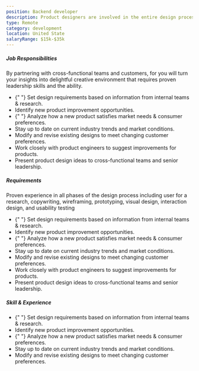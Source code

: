 ```yaml
---
position: Backend developer
description: Product designers are involved in the entire design process a of a product, while UX designers focus more on the hands-on design portion of a best a process. Product designers and user an experience (UX) designers are the similar—in fact, sometimes the titles are used interchangeably.
type: Remote
category: development
location: United State
salaryRange: $15k-$35k
---
```


##### Job Responsibilities

By partnering with cross-functional teams and customers, for you will turn your insights into delightful creative environment that requires proven leadership skills and the ability.

<ul class="mb-10 flex list-inside list-disc flex-col gap-5 lg:mb-[60px]">
  <li>
    {" "}
    Set design requirements based on information from internal teams & research.
  </li>
  <li>Identify new product improvement opportunities.</li>
  <li>
    {" "}
    Analyze how a new product satisfies market needs & consumer preferences.
  </li>
  <li>Stay up to date on current industry trends and market conditions.</li>
  <li>
    Modify and revise existing designs to meet changing customer preferences.
  </li>
  <li>
    Work closely with product engineers to suggest improvements for products.
  </li>
  <li>
    Present product design ideas to cross-functional teams and senior
    leadership.
  </li>
</ul>

##### Requirements

Proven experience in all phases of the design process including user for a research, copywriting, wireframing, prototyping, visual design, interaction design, and usability testing

<ul class="mb-10 flex list-inside list-disc flex-col gap-5 lg:mb-[60px]">
  <li>
    {" "}
    Set design requirements based on information from internal teams & research.
  </li>
  <li>Identify new product improvement opportunities.</li>
  <li>
    {" "}
    Analyze how a new product satisfies market needs & consumer preferences.
  </li>
  <li>Stay up to date on current industry trends and market conditions.</li>
  <li>
    Modify and revise existing designs to meet changing customer preferences.
  </li>
  <li>
    Work closely with product engineers to suggest improvements for products.
  </li>
  <li>
    Present product design ideas to cross-functional teams and senior
    leadership.
  </li>
</ul>

##### Skill & Experience

<ul class="mb-10 flex list-inside list-disc flex-col gap-5 lg:mb-[60px]">
  <li>
    {" "}
    Set design requirements based on information from internal teams & research.
  </li>
  <li>Identify new product improvement opportunities.</li>
  <li>
    {" "}
    Analyze how a new product satisfies market needs & consumer preferences.
  </li>
  <li>Stay up to date on current industry trends and market conditions.</li>
  <li>
    Modify and revise existing designs to meet changing customer preferences.
  </li>
</ul>
